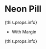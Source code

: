 
# Neon Pill

<NeonPill>
    {this.props.info}
</NeonPill>

- With Margin

<NeonPill
    margin={MARGIN.SMALL}>
    {this.props.info}
</NeonPill>
